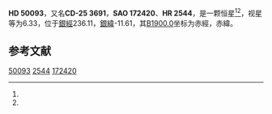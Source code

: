 {{Starbox begin
| name = HD 50093
}}
{{Starbox observe
| epoch = [[J2000.0|J2000.0]]
| constell = {{星座名待查}}<ref name=SIMBAD>{{cite web
 | url=http://simbad.u-strasbg.fr/simbad/sim-id?Ident=HR+2544
 | title=Pulsating variable Star
 | publisher=Centre de Données astronomiques de Strasbourg
 | work=SIMBAD
 | accessdate=2012-07-13
 | archive-date=2019-08-08
 | archive-url=https://web.archive.org/web/20190808093115/http://simbad.u-strasbg.fr/simbad/sim-id?Ident=HR+2544
 }}</ref><ref name=DATA>{{cite web
 | url=http://vizier.u-strasbg.fr/viz-bin/VizieR-5?-out.add=.&-source=5050&-corr=PK=HR&-out.max=9999&HR=2544
 | title=VizieR Detailed Page
 | accessdate=2012-07-13
 | archive-date=2016-03-05
 | archive-url=https://web.archive.org/web/20160305202940/http://vizier.u-strasbg.fr/viz-bin/VizieR-5?-out.add=.&-source=5050&-corr=PK=HR&-out.max=9999&HR=2544
 | dead-url=no
 }}</ref>
| 星官 = 
| ra = {{RA|6|50|36.9}}<ref name=SIMBAD /><ref name=DATA />
| dec = {{DEC|-25|46|41}}<ref name=SIMBAD /><ref name=DATA />
| appmag_v = 6.33<ref name=SIMBAD /><ref name=DATA />
}}
{{Starbox character
| class = B2V<ref name=SIMBAD /><ref name=DATA />
| b-v = -0.18<ref name=SIMBAD /><ref name=DATA />
| u-b = -0.77<ref name=SIMBAD /><ref name=DATA />
| r-i = <ref name=SIMBAD /><ref name=DATA />
| variable = 
}}
{{Starbox astrometry
| radial_v = -0.77
| prop_mo_ra = 21
| parallax = 
| p_error = 
}}
{{Starbox catalog
| names =CD-25 3691，[[SAO星表|SAO]] 172420，[[HD星表|HD]] 50093，[[HR星表|HR]] 2544}}
{{Starbox reference |Simbad=HR+2544}}
{{Starbox end}}

'''HD 50093'''，又名'''CD-25 3691'''，'''SAO 172420'''、'''HR 2544'''，是一颗恒星<ref name=SIMBAD /><ref name=DATA />，视星等为6.33，位于[[銀道座標系|銀經]]236.11，[[銀道座標系|銀緯]]-11.61，其[[B1900.0|B1900.0]]坐标为赤經{{RA|6|46|32.5}}，赤緯{{DEC|-25|-11.61|41}}。

== 参考文献 ==
{{reflist}}

{{star-stub}}

[[Category:HD和HDE天體|50093]]
[[Category:HR天體|2544]]
[[Category:SAO天體|172420]]